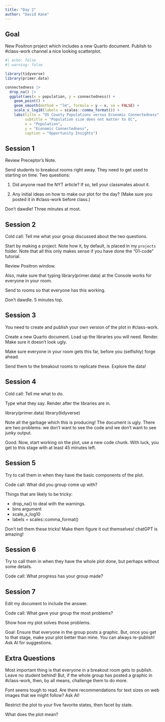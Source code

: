 ```yaml
---
title: "Day 2"
author: "David Kane"
---
```


## Goal

New Positron project which includes a new Quarto document. Publish to #class-work channel a nice looking scatterplot.

```r
#| echo: false
#| warning: false

library(tidyverse)
library(primer.data)

connectedness |> 
  drop_na() |> 
  ggplot(aes(x = population, y = connectedness)) +
    geom_point() +
    geom_smooth(method = "lm", formula = y ~ x, se = FALSE) +
    scale_x_log10(labels = scales::comma_format()) +
    labs(title = "US County Populations versus Economic Connectedness",
         subtitle = "Population size does not matter to EC",
         x = "Population",
         y = "Economic Connectedness",
         caption = "Opportunity Insights")
```

## Session 1

Review Preceptor's Note.

Send students to breakout rooms right away. They need to get used to starting on time. Two questions: 

1) Did anyone read the NYT article? If so, tell your classmates about it. 

2) Any initial ideas on how to make our plot for the day? (Make sure you posted it in #class-work before class.)

Don't dawdle! Three minutes at most.

## Session 2

Cold call: Tell me what your group discussed about the two questions.

Start by making a project. Note how it, by default, is placed in my `projects` folder. Note that all this only makes sense if you have done the "01-code" tutorial.

Review Positron window.

Also, make sure that typing library(primer.data) at the Console works for everyone in your room.

Send to rooms so that everyone has this working. 

Don't dawdle. 5 minutes top.

## Session 3

You need to create and publish your own version of the plot in #class-work.

Create a new Quarto document. Load up the libraries you will need. Render. Make sure it doesn't look ugly.

Make sure everyone in your room gets this far, before you (selfishly) forge ahead.

Send them to the breakout rooms to replicate these. Explore the data!

## Session 4

Cold call: Tell me what to do.

Type what they say. Render after the libraries are in.

library(primer.data) 
library(tidyverse)

Note all the garbage which this is producing! The document is ugly. There are two problems: we don't want to see the code and we don't want to see junky output. 

Good. Now, start working on the plot, use a new code chunk. With luck, you get to this stage with at least 45 minutes left.


## Session 5

Try to call them in when they have the basic components of the plot.

Code call: What did you group come up with?

Things that are likely to be tricky: 

* drop_na() to deal with the warnings. 
* bins argument
* scale_x_log10
* labels = scales::comma_format()

Don't tell them these tricks! Make them figure it out themselves! chatGPT is amazing!

## Session 6

Try to call them in when they have the whole plot done, but perhaps without some details.

Code call: What progress has your group made?

## Session 7

Edit my document to include the answer.

Code call: What gave your group the most problems?

Show how my plot solves those problems.
 

Goal: Ensure that everyone in the group posts a graphic. But, once you get to that stage, make your plot better than mine. You can always re-publish! Ask AI for suggestions.

## Extra Questions

Most important thing is that everyone in a breakout room gets to publish. Leave no student behind! But, if the whole group has posted a graphic in #class-work, then, by all means, challenge them to do more.

Font seems tough to read. Are there recommendations for text sizes on web images that we might follow? Ask AI!

Restrict the plot to your five favorite states, then facet by state.

What does the plot mean?

